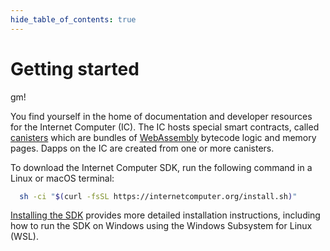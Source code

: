 ```yaml
---
hide_table_of_contents: true
---
```



# Getting started

gm!

You find yourself in the home of documentation and developer resources for the Internet Computer (IC).
The IC hosts special smart contracts, called [canisters](https://medium.com/dfinity/software-canisters-an-evolution-of-smart-contracts-internet-computer-f1f92f1bfffb) which are bundles of [WebAssembly](https://webassembly.org/) bytecode logic and memory pages.
Dapps on the IC are created from one or more canisters.

To download the Internet Computer SDK, run the following command in a Linux or macOS terminal:

``` bash
  sh -ci "$(curl -fsSL https://internetcomputer.org/install.sh)"
```

[Installing the SDK](/developer-docs/build/install-upgrade-remove.mdx) provides more detailed installation instructions, including how to run the SDK on Windows using the Windows Subsystem for Linux (WSL).

